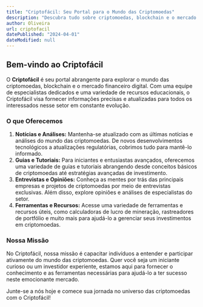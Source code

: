 ```yaml
---
title: "Criptofácil: Seu Portal para o Mundo das Criptomoedas"
description: "Descubra tudo sobre criptomoedas, blockchain e o mercado financeiro digital no Criptofácil."
author: Oliveira
url: criptofacil
datePublished: "2024-04-01"
dateModified: null
---
```


## Bem-vindo ao Criptofácil

O **Criptofácil** é seu portal abrangente para explorar o mundo das criptomoedas, blockchain e o mercado financeiro digital. Com uma equipe de especialistas dedicados e uma variedade de recursos educacionais, o Criptofácil visa fornecer informações precisas e atualizadas para todos os interessados nesse setor em constante evolução.

### O que Oferecemos

1. **Notícias e Análises:** Mantenha-se atualizado com as últimas notícias e análises do mundo das criptomoedas. De novos desenvolvimentos tecnológicos a atualizações regulatórias, cobrimos tudo para mantê-lo informado.
2. **Guias e Tutoriais:** Para iniciantes e entusiastas avançados, oferecemos uma variedade de guias e tutoriais abrangendo desde conceitos básicos de criptomoedas até estratégias avançadas de investimento.
3. **Entrevistas e Opiniões:** Conheça as mentes por trás das principais empresas e projetos de criptomoedas por meio de entrevistas exclusivas. Além disso, explore opiniões e análises de especialistas do setor.
4. **Ferramentas e Recursos:** Acesse uma variedade de ferramentas e recursos úteis, como calculadoras de lucro de mineração, rastreadores de portfólio e muito mais para ajudá-lo a gerenciar seus investimentos em criptomoedas.

### Nossa Missão

No Criptofácil, nossa missão é capacitar indivíduos a entender e participar ativamente do mundo das criptomoedas. Quer você seja um iniciante curioso ou um investidor experiente, estamos aqui para fornecer o conhecimento e as ferramentas necessárias para ajudá-lo a ter sucesso neste emocionante mercado.

Junte-se a nós hoje e comece sua jornada no universo das criptomoedas com o Criptofácil!
